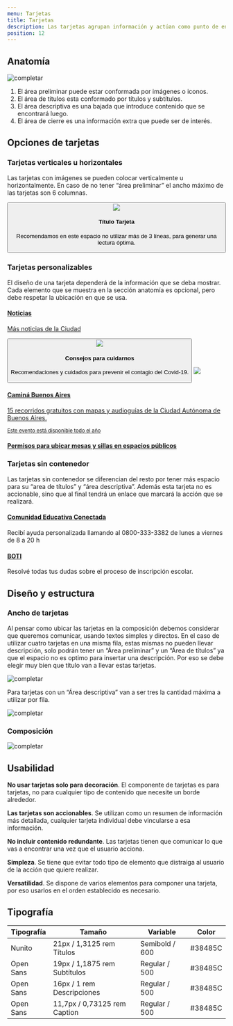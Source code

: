 ```yaml
---
menu: Tarjetas
title: Tarjetas
description: Las tarjetas agrupan información y actúan como punto de entrada que permite introducir un tema en específico.
position: 12
---
```


## Anatomía

![completar](/componentes/card/anatomía.svg)

1. El área preliminar puede estar conformada por imágenes o iconos.
2. El área de títulos esta conformado por títulos y subtítulos.
3. El área descriptiva es una bajada que introduce contenido que se encontrará luego.
4. El área de cierre es una información extra que puede ser de interés.

## Opciones de tarjetas

### Tarjetas verticales u horizontales

Las tarjetas con imágenes se pueden colocar verticalmente u horizontalmente. En caso de no tener “área preliminar” el ancho máximo de las tarjetas son 6 columnas.

<Example>
  
  <div className="row">
    <div className="col-xs-12 col-md-8 col-lg-6">
      <Card
        title="Título Tarjeta"
        description= "Recomendamos en este espacio no utilizar más de 3 líneas, para generar una lectura óptima."
        picture={{ src: "/componentes/card/paseobajo.png" }} />
    </div>
    <div className="col-xs-12 col-lg-10">
      <button className="card card-horizontal">
        <img src="/componentes/card/paseobajo-wide.png" className="card-img-left" width={168} />
        <div className="card-body">
          <h4 className="card-title">Título Tarjeta</h4>
          <p className="card-text">
            Recomendamos en este espacio no utilizar más de 3 líneas, para generar una lectura óptima.
          </p>
        </div>
      </button>
    </div>
  </div>

</Example>

### Tarjetas personalizables

El diseño de una tarjeta dependerá de la información que se deba mostrar. Cada elemento que se muestra en la sección anatomía es opcional, pero debe respetar la ubicación en que se usa.

<Row>
<Col items={2}>

<a className="card" href="#">
  <div className="card-body">
    <i className="bx bx-news card-icon text-info"></i>
    <h4 className="card-title">Noticias</h4>
    <p className="card-subtitle"> Más noticias de la Ciudad </p>
  </div>
</a>

<button className="card">
  <img src="/componentes/card/paseobajo.png" className="card-img-top" />
  <div className="card-body">
    <h4 className="card-title">Consejos para cuidarnos</h4>
    <p className="card-text">Recomendaciones y cuidados para prevenir el contagio del Covid-19.</p>
  </div>
</button>

</Col>
<Col items={2}>

<a className="card" href="#">
  <img src="/componentes/card/paseobajo.png" className="card-img-top" />
  <div className="card-body">
    <h4 className="card-title">Caminá Buenos Aires</h4>
    <p className="card-text">15 recorridos gratuitos con mapas y audioguías de la Ciudad Autónoma de Buenos Aires.</p>
  </div>
  <div className="card-footer text-right">
    <small>Este evento está disponible todo el año</small>
  </div>
</a>

<a className="card" href="#">
  <div className="card-body">
    <h4 className="card-title">Permisos para ubicar mesas y sillas en espacios públicos</h4>
  </div>
</a>

</Col>
</Row>

### Tarjetas sin contenedor

Las tarjetas sin contenedor se diferencian del resto por tener más espacio para su “area de títulos” y “área descriptiva”. Además esta tarjeta no es accionable, sino que al final tendrá un enlace que marcará la acción que se realizará.

<Row>
<Col items={2}>

<div className="card card-simple">
  <div className="card-body">
    <i className="bx bx-message-square-edit card-icon text-danger"></i>
    <h4 className="card-title">
      <a href="tel:123456789">Comunidad Educativa Conectada</a>
    </h4>
    <p className="card-text">Recibí ayuda personalizada llamando al 0800-333-3382 de lunes a viernes de 8 a 20 h</p>
  </div>
</div>

</Col>
<Col items={2}>

<div className="card card-simple">
  <div className="card-body">
    <i className="bx bx-bot card-icon text-success"></i>
    <h4 className="card-title">
      <a href="#">BOTI</a>
    </h4>
    <p className="card-text">Resolvé todas tus dudas sobre el proceso de inscripción escolar.</p>
  </div>
</div>

</Col>
</Row>

## Diseño y estructura

### Ancho de tarjetas

Al pensar como ubicar las tarjetas en la composición debemos considerar que queremos comunicar, usando textos simples y directos. En el caso de utilizar cuatro tarjetas en una misma fila, estas mismas no pueden llevar descripción, solo podrán tener un “Área preliminar” y un “Área de títulos” ya que el espacio no es optimo para insertar una descripción. Por eso se debe elegir muy bien que título van a llevar estas tarjetas.

![completar](/componentes/card/estructura-1.svg)

Para tarjetas con un “Área descriptiva” van a ser tres la cantidad máxima a utilizar por fila.

![completar](/componentes/card/estructura-2.svg)

### Composición

![completar](/componentes/card/estructura-3.svg)

## Usabilidad

**No usar tarjetas solo para decoración**. El componente de tarjetas es para tarjetas, no para cualquier tipo de contenido que necesite un borde alrededor.

**Las tarjetas son accionables**. Se utilizan como un resumen de información más detallada, cualquier tarjeta individual debe vincularse a esa información.

**No incluir contenido redundante**. Las tarjetas tienen que comunicar lo que vas a encontrar una vez que el usuario acciona.

**Simpleza**. Se tiene que evitar todo tipo de elemento que distraiga al usuario de la acción que quiere realizar.

**Versatilidad**. Se dispone de varios elementos para componer una tarjeta, por eso usarlos en el orden establecido es necesario.

## Tipografía

| Tipografía | Tamaño                       | Variable       | Color   |
| ---------- | ---------------------------- | -------------- | ------- |
| Nunito     | 21px / 1,3125 rem Títulos    | Semibold / 600 | #38485C |
| Open Sans  | 19px / 1,1875 rem Subtítulos | Regular / 500  | #38485C |
| Open Sans  | 16px / 1 rem Descripciones   | Regular / 500  | #38485C |
| Open Sans  | 11,7px / 0,73125 rem Caption | Regular / 500  | #38485C |

<!--
Usar **mayúsculas para dar estilo** a las oraciones. Estas se usan en la primera palabra de una frase; en nombres propios; en términos como “Ciudad”, “Gobierno” o “Comuna”; en nombre de programas y/o para escribir siglas.

Es importante nunca escribir TODO EN MAYÚSCULAS ya que **dificulta la lectura** y por convención web equivaldría a gritar o levantar la voz.
-->
